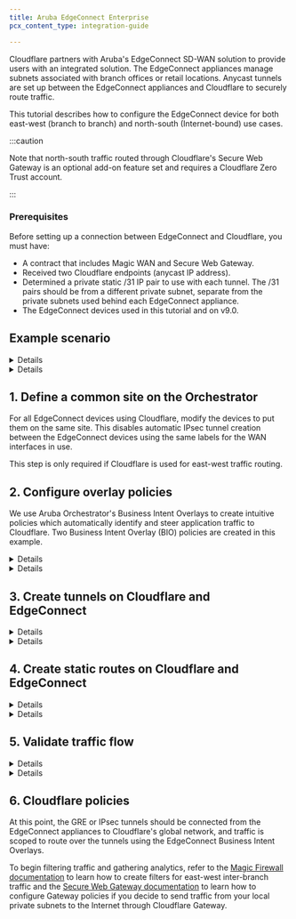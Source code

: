 ```yaml
---
title: Aruba EdgeConnect Enterprise
pcx_content_type: integration-guide

---
```



Cloudflare partners with Aruba's EdgeConnect SD-WAN solution to provide users with an integrated solution. The EdgeConnect appliances manage subnets associated with branch offices or retail locations. Anycast tunnels are set up between the EdgeConnect appliances and Cloudflare to securely route traffic.

This tutorial describes how to configure the EdgeConnect device for both east-west (branch to branch) and north-south (Internet-bound) use cases.

:::caution


Note that north-south traffic routed through Cloudflare's Secure Web Gateway is an optional add-on feature set and requires a Cloudflare Zero Trust account.


:::

### Prerequisites

Before setting up a connection between EdgeConnect and Cloudflare, you must have:

- A contract that includes Magic WAN and Secure Web Gateway.
- Received two Cloudflare endpoints (anycast IP address).
- Determined a private static /31 IP pair to use with each tunnel. The /31 pairs should be from a different private subnet, separate from the private subnets used behind each EdgeConnect appliance.
- The EdgeConnect devices used in this tutorial and on v9.0.

## Example scenario


<Details header="GRE tunnel configuration">

For the purpose of this tutorial, the integration will refer to a scenario with two branch offices, each with distinct subnets.

There are 2 branch offices each with distinct subnets.

- The east branch office has a `10.3.0.0/16` network with an EdgeConnect terminating the anycast GRE tunnel.
- The west branch office has a `10.30.0.0/16` network with an EdgeConnect terminating the anycast GRE tunnel.

![Table of branch subnet information](~/assets/images/magic-wan/third-party/aruba-edge-connect/branch-subnets.png)

Below is an example of the **east\_branch** deployment on the Orchestrator.

![GCP East deployment configuration](~/assets/images/magic-wan/third-party/aruba-edge-connect/east-branch-deployment.png)

The Deployment screenshot displays several different IP addresses and interfaces. From left to right:

- **Next Hop 10.3.0.1**  - This example uses Google Cloud. This IP defines the default gateway IP for the subnet and is built into GCP.
- **IP/Mask (LAN) 10.3.0.2/24** - This defines the LAN0 interface IP of the EdgeConnect appliance.
- **IP/Mask (WAN) 10.2.0.2/24** - This defines the WAN0 interface IP of the EdgeConnect appliance.
- **Next Hop 10.2.0.1**  - This example uses Google Cloud. This IP defines the default gateway IP for the subnet and is built into GCP.


</Details>


<Details header="IPsec tunnel configuration">

For the purpose of this tutorial, the integration will refer to a scenario with two branch offices, each with distinct subnets.

The central branch office has a `10.22.0.0/24` network with an EdgeConnect terminating the anycast IPsec tunnel.

The west branch office has a `10.77.0.0/24` network with an EdgeConnect terminating the anycast IPsec tunnel.

![IPsec tunnel values for east and west branches](~/assets/images/magic-wan/third-party/aruba-edge-connect/central-west-branch-ipsec.png)

Below is an example of the **central\_branch** deployment on the Orchestrator.

![Values for central branch configuration within Orchestrator](~/assets/images/magic-wan/third-party/aruba-edge-connect/orchestrator-ipsec.png)

The Deployment screenshot displays several different IP addresses and interfaces. From left to right:

- **Next Hop 10.22.0.1**  - This example uses Google Cloud. This IP defines the default gateway IP for the subnet and is built into GCP.
- **IP/Mask (LAN) 10.22.0.2/24** - This defines the LAN0 interface IP of the EdgeConnect appliance.
- **IP/Mask (WAN) 10.32.0.2/24** - This defines the WAN0 interface IP of the EdgeConnect appliance.
- **Next Hop 10.32.0.1**  - This example uses Google Cloud. This IP defines the default gateway IP for the subnet and is built into GCP.


</Details>

## 1. Define a common site on the Orchestrator

For all EdgeConnect devices using Cloudflare, modify the devices to put them on the same site. This disables automatic IPsec tunnel creation between the EdgeConnect devices using the same labels for the WAN interfaces in use.

This step is only required if Cloudflare is used for east-west traffic routing.

## 2. Configure overlay policies

We use Aruba Orchestrator's Business Intent Overlays to create intuitive policies which automatically identify and steer application traffic to Cloudflare. Two Business Intent Overlay (BIO) policies are created in this example.


<Details header="GRE tunnel configuration">

Cloudflare's [tunnel health checks](/magic-transit/reference/tunnel-health-checks/) are ping reply packets encapsulated in GRE packets. The source IP is the Edgeconnect WAN interface used to establish a tunnel, and the destination IP is Cloudflare servers. These packets need to be sent directly from the WAN interface and not through the established tunnels.

To create the overlay policy:

1. Create a compound application, which is a combination of all [Cloudflare public IPs](https://www.cloudflare.com/ips/) and ICMP packets.

![Application definition screen with IP values](~/assets/images/magic-wan/third-party/aruba-edge-connect/app-definition.png)

2. Create a breakout Business Intent Overlay (BIO) to bypass the GRE tunnel as the first policy and use this newly created application as the match criteria.

3. Define at least one additional overlay policy and the traffic you want to send to Cloudflare over the GRE tunnels.

The service name used to send traffic through the tunnel created in the next step is **Cloudflare\_GRE**. The example uses **Match Everything** to send all other traffic through the established tunnel (both private east-west traffic & Internet bound north-south traffic through Cloudflare's Secure Web Gateway).

![Business Intent Overlay screen with breakout and CF overlays](~/assets/images/magic-wan/third-party/aruba-edge-connect/biz-intent-overlay.png)
</Details>


<Details header="IPsec tunnel configuration">

Cloudflare's [tunnel health checks](/magic-transit/reference/tunnel-health-checks/) are ping reply packets encapsulated in IPsec packets. The source IP is the Edgeconnect WAN interface used to establish a tunnel, and the destination IP is Cloudflare servers. These packets need to be sent directly from the WAN interface and not through the established tunnels.

To create the overlay policy:

1. Create a compound application, which is a combination of all [Cloudflare public IPs](https://www.cloudflare.com/ips/) and ICMP packets.

![Application definition screen with IP values](~/assets/images/magic-wan/third-party/aruba-edge-connect/app-definition.png)

2. Create a breakout Business Intent Overlay (BIO) to bypass the IPsec tunnel as the first policy and use this newly created application as the match criteria.

3. Define at least one additional overlay policy and the traffic you want to send to Cloudflare over the IPsec tunnels.

The service name used to send traffic through the tunnel created in the next step is **Cloudflare\_IPsec**. The example uses **Match Everything** to send all other traffic through the established tunnel (both private east-west traffic and Internet bound north-south traffic through Cloudflare's Secure Web Gateway).

![Business Intent Overlay screen with breakout and CF overlays for IPsec](~/assets/images/magic-wan/third-party/aruba-edge-connect/biz-intent-overlay-ipsec.png)
</Details>

## 3. Create tunnels on Cloudflare and EdgeConnect


<Details header="GRE tunnel configuration">

![Diagram of GCP, Aruba Orchestratror, and Cloudflare products](~/assets/images/magic-wan/third-party/aruba-edge-connect/gcp-edgeconnect-diagram.png)

1. Create a tunnel on the EdgeConnect using Cloudflare's assigned public anycast IP and the service used in the overlay policy in the [previous step](#2-configure-overlay-policies).
2. Create a Virtual Tunnel Interface (VTI) using the private IP pair shared with CF GRE tunnel endpoint and the passthrough tunnel to match the newly created tunnel alias (**CF\_GRE\_east** in our example).

![Modify Passthrough Tunnel screen](~/assets/images/magic-wan/third-party/aruba-edge-connect/modify-passthrough.png)

![Edit Virtual Tunnel Interface screen](~/assets/images/magic-wan/third-party/aruba-edge-connect/edit-vti.png)

3. Define a GRE tunnel on the Cloudflare dashboard using the EdgeConnect appliance's public IP and the private IP pair /31 shared with the appliance.

![GRE tunnels information for each branch](~/assets/images/magic-wan/third-party/aruba-edge-connect/gre-tunnels-edgeconnect.png)

</Details>


<Details header="IPsec tunnel configuration">

![Diagram of GCP, Aruba Orchestratror, and Cloudflare products for IPsec tunnels](~/assets/images/magic-wan/third-party/aruba-edge-connect/gcp-edgeconnect-diagram-ipsec.png)

For additional information on creating IPsec tunnels, refer to [API documentation for IPsec tunnels](/api/operations/magic-ipsec-tunnels-create-ipsec-tunnels).

- `X-Auth-Email`: Your Cloudflare email ID
- `X-Auth-Key`: Seen in the URL (`dash.cloudflare.com/<X-Auth-Key>/....`)
- `Account key`: Global API token in Cloudflare dashboard

1. Test new IPsec tunnel creation

```bash title="Request"
curl "https://api.cloudflare.com/client/v4/accounts/{account_id}/magic/ipsec_tunnels?validate_only=true" \
--header "X-Auth-Email: <EMAIL>" \
--header "X-Auth-Key: <API_KEY>" \
--header "Content-Type: application/json" \
--data '{
  "ipsec_tunnels": [
    {
      "name": "EdgeConnect_IPSEC_1",
      "customer_endpoint": "35.188.72.56",
      "cloudflare_endpoint": "172.64.241.205",
      "interface_address": "192.168.10.11/31",
      "description": "Tunnel for EdgeConnect - GCP Central"
    }
  ]
}'
```

2. Create a new IPsec tunnel

```bash title="Request"
curl https://api.cloudflare.com/client/v4/accounts/{account_id}/magic/ipsec_tunnels \
--header "X-Auth-Email: <EMAIL>" \
--header "X-Auth-Key: <API_KEY>" \
--header "Content-Type: application/json" \
--data '{
  "ipsec_tunnels": [
    {
      "name": "EdgeConnect_IPSEC_1",
      "customer_endpoint": "35.188.72.56",
      "cloudflare_endpoint": "172.64.241.205",
      "interface_address": "192.168.10.11/31",
      "description": "Tunnel for EdgeConnect - GCP Central"
    }
  ]
}'
```

```json title="Response"
{
  "result": {
    "ipsec_tunnels": [
      {
        "id": "tunnel_id",
        "interface_address": "192.168.10.11/31",
        "created_on": "2022-04-14T19:57:43.938376Z",
        "modified_on": "2022-04-14T19:57:43.938376Z",
        "name": "EdgeConnect_IPSEC_1",
        "cloudflare_endpoint": "172.64.241.205",
        "customer_endpoint": "35.188.72.56",
        "description": "Tunnel for EdgeConnect - GCP Central",
        "health_check": {
          "enabled": true,
          "target": "35.188.72.56",
          "type": "reply"
        }
      }
    ]
  },
  "success": true,
  "errors": [],
  "messages": []
}
```

3. Generate Pre Shared Key (PSK) for tunnel

Use the tunnel ID from the response in Step 2. Save the pre-shared key generated in this step as you will need it to set up tunnels on the Orchestrator.

```bash title="Request"
curl --request POST \
"https://api.cloudflare.com/client/v4/accounts/{account_id}/magic/ipsec_tunnels/{tunnel_id}/psk_generate?validate_only=true" \
--header "X-Auth-Email: <EMAIL>" \
--header "X-Auth-Key: <API_KEY>"
```

```json title="Response"
{
  "result": {
  "ipsec_id": "<ipsec_id>",
  "ipsec_tunnel_id": "<tunnel_id>",
  "psk": "XXXXXXXXXXXXXXXXX",
  "psk_metadata": {
  "last_generated_on": "2022-04-14T20:05:29.756514071Z"
  }
  },
  "success": true,
  "errors": [],
  "messages": []
}
```

**Create an IPsec tunnel on EdgeConnect**

You can create a tunnel after the Business Intent Overlay policies have been defined. Use the correct policy or service created in [configure overlay policy](/magic-wan/configuration/manually/third-party/aruba-edgeconnect/#2-configure-overlay-policies). The local IP is the local WAN interface of the EdgeConnect device, and the remote IP is the Cloudflare public IP assigned as the tunnel endpoint.

![Modify Passthrough Tunnel dialog with General values](~/assets/images/magic-wan/third-party/aruba-edge-connect/general-modify-passthrough.png)

![Modify Passthrough Tunnel dialog with IKE values](~/assets/images/magic-wan/third-party/aruba-edge-connect/ike-modify-passthrough.png)

![Modify Passthrough Tunnel dialog with IPsec values](~/assets/images/magic-wan/third-party/aruba-edge-connect/ipsec-modify-passthrough.png)

**Create a Virtual Tunnel Interface (VTI) on the EdgeConnect appliance**

![Values for Edit VTI Interface](~/assets/images/magic-wan/third-party/aruba-edge-connect/vti-interface-ipsec.png)

</Details>

## 4. Create static routes on Cloudflare and EdgeConnect


<Details header="GRE tunnel configuration">

1. Define static routes on the Cloudflare dashboard for the LAN subnet(s) attached to the EdgeConnect appliance. Use the private IP pair for the EdgeConnect tunnel endpoint.

   In the example below, the traffic to subnet `10.3.0.0/16` attached to the **east\_branch** EdgeConnect appliance has a next hop of `10.40.8.10`.

![Static route information for each branch](~/assets/images/magic-wan/third-party/aruba-edge-connect/static-routes-cf.png)

2. Define static routes on the Orchestrator so Cloudflare can route traffic between sites.

   In the example below, we create a route for the subnet `10.30.0.0/24` on the **west\_branch** to be routed via the established GRE tunnel between the EdgeConnect appliance and Cloudflare.

![Static route information for each branch](~/assets/images/magic-wan/third-party/aruba-edge-connect/static-routes-edgeconnect.png)

</Details>


<Details header="IPsec tunnel configuration">

![Static route values from Cloudflare dashboard](~/assets/images/magic-wan/third-party/aruba-edge-connect/static-routes-ipsec.png)

**Static routes for central branch on EdgeConnect**

![Static route values from EdgeConnect for central branch](~/assets/images/magic-wan/third-party/aruba-edge-connect/static-routes-central-ipsec.png)

**Static routes for west branch on EdgeConnect**

![Static route values from EdgeConnect for west branch](~/assets/images/magic-wan/third-party/aruba-edge-connect/static-routes-west-ipsec.png)

</Details>

## 5. Validate traffic flow


<Details header="GRE tunnel configuration">

**Validate Secure Web Gateway**

To validate traffic flow from the local subnet through Cloudflare's Secure Web Gateway, perform a curl as show in the example below.

![Curl example for validating Secure Web Gateway](~/assets/images/magic-wan/third-party/aruba-edge-connect/validate-swg-curl.png)

You can validate the request went through Gateway with the presence of the `Cf-Team` response header, or by looking at the logs in the dashboard under **Logs** > **Gateway** > **HTTP**.

![Dashboard example for validating Secure Web Gateway](~/assets/images/magic-wan/third-party/aruba-edge-connect/dash-validate-swg.png)

**Validate east-west traffic**

To validate east-west traffic flow, perform a traceroute as shown in the example.

![Traceroute example for verifying east-west traffic](~/assets/images/magic-wan/third-party/aruba-edge-connect/validate-traceroute.png)

The example shows a client in GCP East (`10.3.0.3`), which can ping the private IP of a client in GCP West (`10.30.0.4`).

The traceroute shows the path going from the client (`10.3.0.3`) <br/>
→ to the GCP East lan0 IP on the EdgeConnect (`10.3.0.2`) <br/>
→ to the Cloudflare private GRE endpoint IP (`10.4.8.11`) <br/>
→ to the GCP West lan0 IP on the West EdgeConnect (`10.30.0.3`) <br/>
→ to the GCP West client (`10.30.0.4`).

This validates the east-west traffic flow through Cloudflare Magic WAN.


</Details>


<Details header="IPsec tunnel configuration">

**Validate Secure Web Gateway**

To validate traffic flow from the local subnet through Cloudflare's Secure Web Gateway, perform a cURL as shown in the example below.

![cURL example for validating traffic](~/assets/images/magic-wan/third-party/aruba-edge-connect/static-routes-west-ipsec.png)

You can validate the request was sent through Secure Web Gateway with the presence of the `Cf-Team` response header or by looking at the logs in the dashboard under **Logs** > **Gateway** > **HTTP**.

![Dashboard example for validating Secure Web Gateway](~/assets/images/magic-wan/third-party/aruba-edge-connect/dash-validation-ipsec.png)

**Validate east-west traffic**

To validate east-west traffic flow, perform a traceroute as shown in the example.

![Traceroute example for IPsec validation](~/assets/images/magic-wan/third-party/aruba-edge-connect/traceroute-ipsec.png)

The example shows a client in GCP Central (`10.22.0.9`), which can ping the private IP of a client in GCP West (`10.77.0.10`).

The traceroute shows the path going from the client (`10.22.0.9`) <br/>
→ to the GCP Central lan0 IP on the EdgeConnect (`10.22.0.2`) <br/>
→ to the Cloudflare private IPsec endpoint IP (`192.168.10.11`) <br/>
→ to the GCP West EdgeConnect private IPsec endpoint IP (`192.168.15.10`) <br/>
→ to the GCP West client (`10.77.0.10`).

This validates the east-west traffic flow through Cloudflare Magic WAN.

</Details>

## 6. Cloudflare policies

At this point, the GRE or IPsec tunnels should be connected from the EdgeConnect appliances to Cloudflare's global network, and traffic is scoped to route over the tunnels using the EdgeConnect Business Intent Overlays.

To begin filtering traffic and gathering analytics, refer to the [Magic Firewall documentation](/magic-firewall/) to learn how to create filters for east-west inter-branch traffic and the [Secure Web Gateway documentation](/cloudflare-one/policies/gateway/) to learn how to configure Gateway policies if you decide to send traffic from your local private subnets to the Internet through Cloudflare Gateway.
